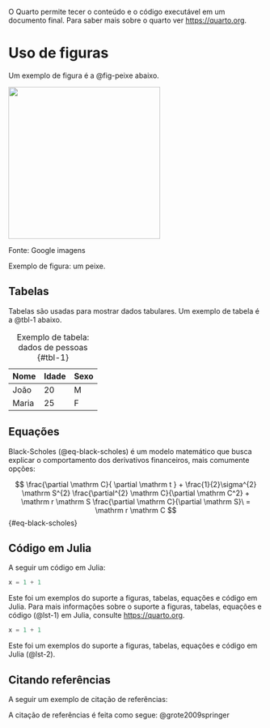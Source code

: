 \chapter{INTRODUÇÃO}

O Quarto permite tecer o conteúdo e o código executável em um documento final. Para saber mais sobre o quarto ver <https://quarto.org>.

# Uso de figuras

Um exemplo de figura é a @fig-peixe abaixo.

::: {#fig-peixe layout-ncol=1}

![](figuras/images.jpg){width=300}

Fonte: Google imagens

Exemplo de figura: um peixe.

:::

## Tabelas

Tabelas são usadas para mostrar dados tabulares. Um exemplo de tabela é a @tbl-1 abaixo.

| Nome | Idade | Sexo |
|------|-------|------|
| João | 20    | M    |
| Maria | 25   | F    |

: Exemplo de tabela: dados de pessoas {#tbl-1}

## Equações

Black-Scholes (@eq-black-scholes) é um modelo matemático que busca explicar o comportamento dos derivativos financeiros, mais comumente opções:

$$
\frac{\partial \mathrm C}{ \partial \mathrm t } + \frac{1}{2}\sigma^{2} \mathrm S^{2}
\frac{\partial^{2} \mathrm C}{\partial \mathrm C^2}
  + \mathrm r \mathrm S \frac{\partial \mathrm C}{\partial \mathrm S}\ =
  \mathrm r \mathrm C 
$$ {#eq-black-scholes}

## Código em Julia

A seguir um código em Julia:

<!-- Aqui precisei fazer uma gabiarra pois não consegui fazer o código ser executado no quarto.org corretamento. Usei o \vspace{0cm} nesse tempo funcionou. -->

\vspace{0cm}

```{#lst-1 .julia lst-cap="Customers Query"}
x = 1 + 1
```

Este foi um exemplos do suporte a figuras, tabelas, equações e código em Julia. Para mais informações sobre o suporte a figuras, tabelas, equações e código (@lst-1) em Julia, consulte <https://quarto.org>.

```{#lst-2 .julia lst-cap="Exemplo de código em Julia"}
x = 1 + 1
```

Este foi um exemplos do suporte a figuras, tabelas, equações e código em Julia (@lst-2).

## Citando referências

A seguir um exemplo de citação de referências:

A citação de referências é feita como segue: @grote2009springer
